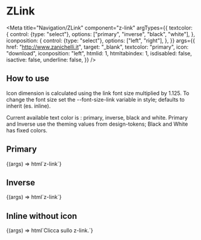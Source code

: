 
# ZLink

<Meta
  title="Navigation/ZLink"
  component="z-link"
  argTypes={{
    textcolor: {
      control: {type: "select"},
      options: ["primary", "inverse", "black", "white"],
    },
    iconposition: {
      control: {type: "select"},
      options: ["left", "right"],
    },
  }}
  args={{
    href: "http://www.zanichelli.it",
    target: "_blank",
    textcolor: "primary",
    icon: "download",
    iconposition: "left",
    htmlid: 1,
    htmltabindex: 1,
    isdisabled: false,
    isactive: false,
    underline: false,
  }}
/>

## How to use

Icon dimension is calculated using the link font size multiplied by 1.125. To change the font size set the --font-size-link variable in style; defaults to inherit (es. inline).

Current available text color is : primary, inverse, black and white. Primary and Inverse use the theming values from design-tokens; Black and White has fixed colors.

## Primary

<Canvas>
  <Story name="Primary">
    {(args) => html`<z-link
      href="${args.href}"
      target="${args.target}"
      textcolor="${args.textcolor}"
      icon="${args.icon}"
      iconposition="${args.iconposition}"
      htmlid="${args.htmlid}"
      htmltabindex="${args.htmltabindex}"
      isdisabled="${args.isdisabled}"
      isactive="${args.isactive}"
      underline="${args.underline}"
      >z-link</z-link
    >`}
  </Story>
</Canvas>

## Inverse

<Canvas>
  <Story name="Inverse">
    {(args) => html`<span style="display: inline-flex; padding: var(--space-unit); background: var(--gray900);">
      <z-link
        href="${args.href}"
        target="${args.target}"
        textcolor="inverse"
        icon="${args.icon}"
        iconposition="${args.iconposition}"
        htmlid="${args.htmlid}"
        htmltabindex="${args.htmltabindex}"
        isdisabled="${args.isdisabled}"
        isactive="${args.isactive}"
        underline="${args.underline}"
        >z-link</z-link
      >
    </span>`}
  </Story>
</Canvas>

## Inline without icon

<Canvas>
  <Story name="Inline without icon">
    {(args) => html`<span class="body-1"
      >Clicca sullo
      <z-link
        href="${args.href}"
        target="${args.target}"
        textcolor="${args.textcolor}"
        htmlid="${args.htmlid}"
        htmltabindex="${args.htmltabindex}"
        isdisabled="${args.isdisabled}"
        isactive="${args.isactive}"
        underline="true"
        >z-link</z-link
      >.</span
    >`}
  </Story>
</Canvas>

<ArgsTable of="z-link" />
